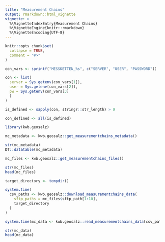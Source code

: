 ```yaml
---
title: "Measurement Chains"
output: rmarkdown::html_vignette
vignette: >
  %\VignetteIndexEntry{Measurement Chains}
  %\VignetteEngine{knitr::rmarkdown}
  %\VignetteEncoding{UTF-8}
---
```


```r
knitr::opts_chunk$set(
  collapse = TRUE,
  comment = "#>"
)

con_vars <- sprintf("MESSKETTEN_%s", c("SERVER", "USER", "PASSWORD"))

con <- list(
  server = Sys.getenv(con_vars[1]),
  user = Sys.getenv(con_vars[2]),
  pw = Sys.getenv(con_vars[3]
  )
)

is_defined <- sapply(con, stringr::str_length) > 0

con_defined <- all(is_defined)
```

```r
library(kwb.geosalz)

mc_metadata <- kwb.geosalz::get_measurementchains_metadata()

str(mc_metadata)
DT::datatable(mc_metadata)

mc_files <- kwb.geosalz::get_measurementchains_files()

str(mc_files)
head(mc_files)

target_directory <- tempdir()

system.time(
  csv_paths <- kwb.geosalz::download_measurementchains_data(
    sftp_paths = mc_files$sftp_path[1:10],
    target_directory
  )
)

system.time(mc_data <- kwb.geosalz::read_measurementchains_data(csv_paths))

str(mc_data)
head(mc_data)
```
